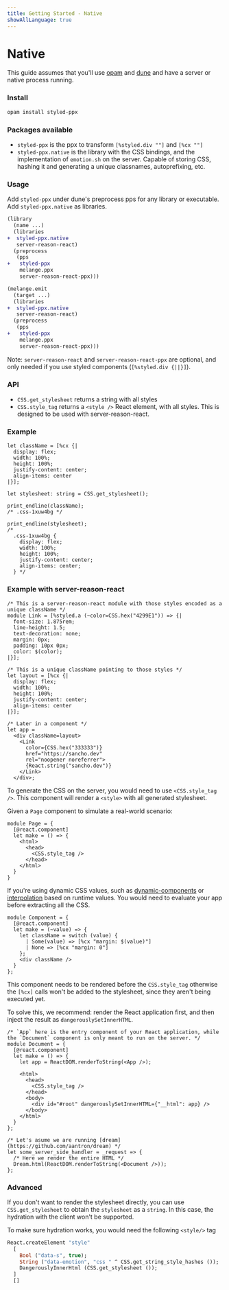 ```yaml
---
title: Getting Started - Native
showAllLanguage: true
---
```



# Native

This guide assumes that you'll use [opam](https://github.com/ocaml/opam) and [dune](https://github.com/ocaml/dune) and have a server or native process running.

### Install

```bash
opam install styled-ppx
```

### Packages available

- `styled-ppx` is the ppx to transform `[%styled.div ""]` and `[%cx ""]`
- `styled-ppx.native` is the library with the CSS bindings, and the implementation of `emotion.sh` on the server. Capable of storing CSS, hashing it and generating a unique classnames, autoprefixing, etc.

### Usage

Add `styled-ppx` under dune's preprocess pps for any library or executable. Add `styled-ppx.native` as libraries.

```diff
(library
  (name ...)
  (libraries
+  styled-ppx.native
   server-reason-react)
  (preprocess
   (pps
+   styled-ppx
    melange.ppx
    server-reason-react-ppx)))
```

```diff
(melange.emit
  (target ...)
  (libraries
+  styled-ppx.native
   server-reason-react)
  (preprocess
   (pps
+   styled-ppx
    melange.ppx
    server-reason-react-ppx)))
```

Note: `server-reason-react` and `server-reason-react-ppx` are optional, and only needed if you use styled components (`[%styled.div {||}]`).

### API

- `CSS.get_stylesheet` returns a string with all styles
- `CSS.style_tag` returns a `<style />` React element, with all styles. This is designed to be used with server-reason-react.

### Example

```reason
let className = [%cx {|
  display: flex;
  width: 100%;
  height: 100%;
  justify-content: center;
  align-items: center
|}];

let stylesheet: string = CSS.get_stylesheet();

print_endline(className);
/* .css-1xuw4bg */

print_endline(stylesheet);
/*
  .css-1xuw4bg {
    display: flex;
    width: 100%;
    height: 100%;
    justify-content: center;
    align-items: center;
  } */
```

### Example with server-reason-react

```reason
/* This is a server-reason-react module with those styles encoded as a unique className */
module Link = [%styled.a (~color=CSS.hex("4299E1")) => {|
  font-size: 1.875rem;
  line-height: 1.5;
  text-decoration: none;
  margin: 0px;
  padding: 10px 0px;
  color: $(color);
|}];

/* This is a unique className pointing to those styles */
let layout = [%cx {|
  display: flex;
  width: 100%;
  height: 100%;
  justify-content: center;
  align-items: center
|}];

/* Later in a component */
let app =
  <div className=layout>
    <Link
      color={CSS.hex("333333")}
      href="https://sancho.dev"
      rel="noopener noreferrer">
      {React.string("sancho.dev")}
    </Link>
  </div>;
```

To generate the CSS on the server, you would need to use `<CSS.style_tag />`. This component will render a `<style>` with all generated stylesheet.

Given a `Page` component to simulate a real-world scenario:

```reason
module Page = {
  [@react.component]
  let make = () => {
    <html>
      <head>
        <CSS.style_tag />
      </head>
    </html>
  }
}
```

If you're using dynamic CSS values, such as [dynamic-components](./dynamic-components) or [interpolation](./interpolation) based on runtime values. You would need to evaluate your app before extracting all the CSS.

```reason
module Component = {
  [@react.component]
  let make = (~value) => {
    let className = switch (value) {
      | Some(value) => [%cx "margin: $(value)"]
      | None => [%cx "margin: 0"]
    };
    <div className />
  }
};
```

This component needs to be rendered before the `CSS.style_tag` otherwise the `[%cx]` calls won't be added to the stylesheet, since they aren't being executed yet.

To solve this, we recommend: render the React application first, and then inject the result as `dangerouslySetInnerHTML`.

```reason
/* `App` here is the entry component of your React application, while the `Document` component is only meant to run on the server. */
module Document = {
  [@react.component]
  let make = () => {
    let app = ReactDOM.renderToString(<App />);

    <html>
      <head>
        <CSS.style_tag />
      </head>
      <body>
        <div id="#root" dangerouslySetInnerHTML={"__html": app} />
      </body>
    </html>
  }
};

/* Let's asume we are running [dream](https://github.com/aantron/dream) */
let some_server_side_handler = _request => {
  /* Here we render the entire HTML */
  Dream.html(ReactDOM.renderToString(<Document />));
};
```

### Advanced

If you don't want to render the stylesheet directly, you can use `CSS.get_stylesheet` to obtain the `stylesheet` as a `string`. In this case, the hydration with the client won't be supported.

To make sure hydration works, you would need the following `<style/>` tag

```ocaml
React.createElement "style"
  [
    Bool ("data-s", true);
    String ("data-emotion", "css " ^ CSS.get_string_style_hashes ());
    DangerouslyInnerHtml (CSS.get_stylesheet ());
  ]
  []
```
